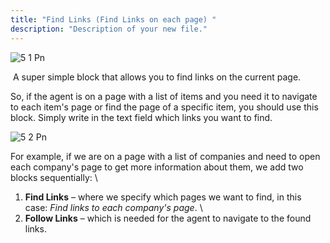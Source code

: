 ```yaml
---
title: "Find Links (Find Links on each page) "
description: "Description of your new file."
---
```


![5 1 Pn](/Blocks/imgs/5-1.png)

 A super simple block that allows you to find links on the current page. 

So, if the agent is on a page with a list of items and you need it to navigate to each item's page or find the page of a specific item, you should use this block. Simply write in the text field which links you want to find. 

![5 2 Pn](/Blocks/imgs/5-2.png)

For example, if we are on a page with a list of companies and need to open each company's page to get more information about them, we add two blocks sequentially: \
1. **Find Links** – where we specify which pages we want to find, in this case: _Find links to each company's page_. \
2. **Follow Links** – which is needed for the agent to navigate to the found links. 